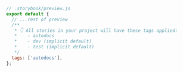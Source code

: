 ```js
// .storybook/preview.js
export default {
  // ...rest of preview
  /**
   * 👇 All stories in your project will have these tags applied:
   *    - autodocs
   *    - dev (implicit default)
   *    - test (implicit default)
   */
  tags: ['autodocs'],
};
```

